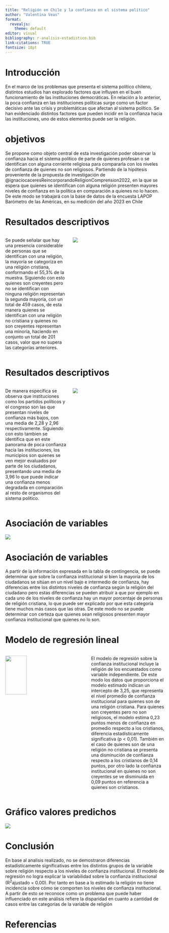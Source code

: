 ```yaml
---
title: "Religión en Chile y la confianza en el sistema político"
author: "Valentina Veas"
format:
  revealjs: 
    theme: default
editor: visual
bibliography: r-analisis-estadistico.bib
link-citations: TRUE
fontsize: 18pt
---
```


# Introducción

En el marco de los problemas que presenta el sistema político chileno, distintos estudios han explorado factores que influyen en el buen funcionamiento de las instituciones democráticas. En relación a lo anterior, la poca confianza en las instituciones políticas surge como un factor decisivo ante las crisis y problemáticas que afectan al sistema político. Se han evidenciado distintos factores que pueden incidir en la confianza hacia las instituciones, uno de estos elementos puede ser la religión.

# objetivos

Se propone como objeto central de esta investigación poder observar la confianza hacia el sistema político de parte de quienes profesan o se identifican con alguna corriente religiosa para compararla con los niveles de confianza de quienes no son religiosos. Partiendo de la hipótesis proveniente de la propuesta de investigación de @ignaciocaceresReincorporandoReligionComprension2022, en la que se espera que quienes se identifican con alguna religión presenten mayores niveles de confianza en la política en comparación a quienes no lo hacen. De este modo se trabajará con la base de datos de la encuesta LAPOP Barómetro de las Américas, en su medición del año 2023 en Chile

# Resultados descriptivos

::: columns
::: {.column width="40%"}
Se puede señalar que hay una presencia considerable de personas que se identifican con una religión, la mayoría se categoriza en una religión cristiana, conformando el 55,3% de la muestra. Siguiendo con esto quienes son creyentes pero no se identifican con ninguna religión representan la segunda mayoría, con un total de 459 casos, de esta manera quienes se identifican con una religión no cristiana y quienes no son creyentes representan una minoría, haciendo en conjunto un total de 201 casos, valor que no supera las categorías anteriores.
:::

::: {.column width="60%"}
![](output/graficos/grafico2.png)
:::
:::

# Resultados descriptivos

::: columns
::: {.column width="40%"}
De manera específica se observa que instituciones como los partidos políticos y el congreso son las que presentan niveles de confianza más bajos, con una media de 2,28 y 2,96 respectivamente. Siguiendo con esto tambien se identifica que en este panorama de poca confianza hacia las instituciones, los municipios son quienes se ven mejor evaluados por parte de los ciudadanos, presentando una media de 3,96 lo que puede indicar una confianza menos degradada en comparación al resto de organismos del sistema politico.
:::

::: {.column width="60%"}
![](output/graficos/grafico1.png)
:::
:::

# Asociación de variables

![](output/graficos/tabla_cont1.png)

# Asociación de variables

A partir de la información expresada en la tabla de contingencia, se puede determinar que sobre la confianza institucional si bien la mayoría de los ciudadanos se sitúan en un nivel bajo e intermedio de confianza, hay diferencias entre los distintos niveles de confianza según la religión del ciudadano pero estas diferencias se pueden atribuír a que por ejemplo en cada uno de los niveles de confianza hay un mayor porcentaje de personas de religión cristiana, lo que puede ser explicado por que esta categoría tiene muchos más casos que las otras. De este modo no se puede determinar con certeza que quienes sean religiosos presenten mayor confianza institucional que quienes no lo son.

# Modelo de regresión lineal

::: columns
::: {.column width="52%"}
![](output/graficos/modelo_regresion.png){width="52%"}
:::

::: {.column width="48%"}
El modelo de regresión sobre la confianza institucional incluye la religión de los encuestados como variable independiente. De este modo los datos que proporciona el modelo estimado indican un intercepto de 3,25, que representa el nivel promedio de confianza institucional para quienes son de una religión cristiana. Para quienes son creyentes pero no son religiosos, el modelo estima 0,23 puntos menos de confianza en promedio respecto a los cristianos, diferencia estadísticamente significativa (p \< 0,01). También en el caso de quienes son de una religión no cristiana se presenta una disminución de confianza respecto a los cristianos de 0,14 puntos, por otro lado la confianza institucional en quienes no son creyentes se ve disminuida en 0,09 puntos en referencia a quienes son cristianos.
:::
:::

# Gráfico valores predichos

![](output/graficos/grafico1_valores_predichos.png)

# Conclusión

En base al analisis realizado, no se demostraron diferencias estadísticamente significativas entre los distintos grupos de la variable sobre religión respecto a los niveles de confianza institucional. El modelo de regresión no logra explicar la variabilidad sobre la confianza institucional (R^2^ajustado = 0.00). Por tanto en base a lo estimado la religión no tiene incidencia sobre cómo se comporten los niveles de confianza institucional. A partir de esto se reconoce como un problema que puede haber influenciado en este análisis refiere la disparidad en cuanto a cantidad de casos entre las categorías de la variable de religión

# Referencias
